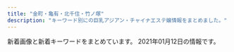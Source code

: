 ```yaml
---
title: "金町・亀有・北千住・竹ノ塚"
description: "キーワード別にの巨乳アジアン・チャイナエステ嬢情報をまとめました。"
---
```


新着画像と新着キーワードをまとめています。
2021年01月12日の情報です。

<DmmAffiliateIns />
<KeywordTable
  shops={
    [
    {
        "url": "https://heart-peace.business.site/",
        "keywords": {},
        "name": "heart Peace \uff5e\u30cf\u30fc\u30c8\u30d4\u30fc\u30b9\uff5e",
        "station": "\u7dbe\u702c\u99c5",
        "img_links": []
    },
    {
        "station": "JR\u91d1\u753a\u99c5\u5317\u53e3",
        "keywords": {
            "88": 4,
            "D": 8,
            "C": 13,
            "E": 4,
            "85": 4,
            "F": 4,
            "86": 4,
            "87": 4
        },
        "url": "http://www.yurikago-massage.work/",
        "img_links": [
            "http://www.yurikago-massage.work/img/st09.jpg",
            "http://www.yurikago-massage.work/img/sta6.jpg",
            "http://www.yurikago-massage.work/img/fla-1.jpg",
            "http://www.yurikago-massage.work/img/st9.jpg",
            "http://www.yurikago-massage.work/img/st7.jpg",
            "http://www.yurikago-massage.work/img/st11.jpg",
            "http://www.yurikago-massage.work/img/st10.jpg",
            "http://www.yurikago-massage.work/img/sta11.jpg",
            "http://www.yurikago-massage.work/img/st6.jpg",
            "http://www.yurikago-massage.work/img/botton.jpg",
            "http://www.yurikago-massage.work/img/st8.jpg",
            "http://www.yurikago-massage.work/img/sta9.jpg",
            "http://www.yurikago-massage.work/img/fla-2.jpg",
            "http://www.yurikago-massage.work/img/mo.png",
            "http://www.yurikago-massage.work/img/sta7.jpg",
            "http://www.yurikago-massage.work/img/sta10.jpg",
            "http://www.yurikago-massage.work/img/sta8.jpg"
        ],
        "name": "\u3086\u308a\u304b\u3054"
    },
    {
        "name": "\u5065\u5eb7\u30cf\u30a6\u30b9",
        "keywords": {},
        "img_links": [
            "http://www.night.ne.jp/nightnet/img/6.jpg",
            "http://www.night.ne.jp/_format/W/img/over_msg_01.jpg",
            "http://www.night.ne.jp/tokyo/house/img/view_2.jpg",
            "http://www.night.ne.jp/nightnet/img/2.jpg",
            "http://www.night.ne.jp/tokyo/house/img_staff/g_7278.jpg",
            "http://www.night.ne.jp/nightnet/img/1.jpg",
            "http://www.night.ne.jp/nightnet/img/16.jpg",
            "http://www.night.ne.jp/tokyo/house/img_staff/g_7277.jpg",
            "http://www.night.ne.jp/tokyo/house/img/qr_code.jpg",
            "http://www.night.ne.jp/nightnet/img/10.jpg",
            "http://www.night.ne.jp/nightnet/img/8.jpg",
            "http://www.night.ne.jp/nightnet/img/13.jpg",
            "http://www.night.ne.jp/tokyo/house/img/view_1.jpg",
            "http://www.night.ne.jp/tokyo/house/img/view_3.jpg",
            "http://www.night.ne.jp/_format/W/img/whats_news.jpg",
            "http://www.night.ne.jp/nightnet/img/3.jpg",
            "http://www.night.ne.jp/nightnet/img/11.jpg",
            "http://www.night.ne.jp/nightnet/img/4.jpg",
            "http://www.night.ne.jp/tokyo/house/img/index_top.jpg",
            "http://www.night.ne.jp/tokyo/house/img/index.jpg",
            "http://www.night.ne.jp/nightnet/img/12a.jpg",
            "http://www.night.ne.jp/tokyo/house/img_staff/g_7074.jpg",
            "http://www.night.ne.jp/tokyo/house/img/view_4.jpg",
            "http://www.night.ne.jp/nightnet/img/14.jpg",
            "http://www.night.ne.jp/tokyo/house/img/index_view.jpg",
            "http://www.night.ne.jp/nightnet/img/9.jpg",
            "http://www.night.ne.jp/nightnet/img/5.jpg",
            "http://www.night.ne.jp/_format/W/img/whats_view.jpg",
            "http://www.night.ne.jp/nightnet/img/17.jpg",
            "http://www.night.ne.jp/nightnet/img/15.jpg",
            "http://www.night.ne.jp/_format/W/img/index_enter_1.jpg",
            "http://www.night.ne.jp/nightnet/img/7.jpg"
        ],
        "station": "JR\u4e80\u6709\u99c5\u5317\u53e3",
        "url": "http://www.night.ne.jp/tokyo/house/"
    },
    {
        "keywords": {
            "85": 10,
            "C": 16,
            "87": 5,
            "D": 15,
            "82": 5
        },
        "url": "http://iyasinobara.oks.bz/",
        "name": "\u7652\u3057\u306e\u8594\u8587",
        "station": "JR\u91d1\u753a\u99c5\u5317\u53e3",
        "img_links": [
            "http://iyasinobara.oks.bz/photos/sites/36/2020/11/2020112101523963.jpg",
            "http://iyasinobara.oks.bz/images/s_news.jpg",
            "http://iyasinobara.oks.bz/images/room3.jpg",
            "http://iyasinobara.oks.bz/images/mobile.jpg",
            "http://iyasinobara.oks.bz/images/s_staff.jpg",
            "http://iyasinobara.oks.bz/images/room4.jpg",
            "http://iyasinobara.oks.bz/images/s_shedule.jpg",
            "http://iyasinobara.oks.bz/photos/sites/36/2020/07/2020071503512478.jpg",
            "http://iyasinobara.oks.bz/photos/sites/36/2019/12/2019121401184994.jpg",
            "http://iyasinobara.oks.bz/images/room2.jpg",
            "http://iyasinobara.oks.bz/images/top.jpg",
            "http://iyasinobara.oks.bz/images/room1.jpg",
            "http://iyasinobara.oks.bz/photos/sites/36/2020/02/2020021401252254.jpg"
        ]
    },
    {
        "station": "\u7dbe\u702c\u99c5\u6771\u53e3",
        "name": "You First*\u30e6\u30fc\u30d5\u30a1\u30fc\u30b9\u30c8",
        "img_links": [
            "http://youfirstesthe.com/upload/girl/img03/img1_0015.jpg",
            "http://youfirstesthe.com/upload/board/img_1600470945.jpg",
            "http://youfirstesthe.com/upload/board/img_1601452249.jpg",
            "http://youfirstesthe.com/upload/girl/img03/img2_0019.jpg",
            "http://youfirstesthe.com/images/top/list_btn.png",
            "http://youfirstesthe.com/upload/girl/img03/img2_0016.jpg",
            "http://youfirstesthe.com/upload/girl/img02/img1_0021.jpg",
            "http://youfirstesthe.com/upload/girl/img02/img1_0003.jpg",
            "http://youfirstesthe.com/images/top/news.png",
            "http://youfirstesthe.com/upload/girl/img03/img1_0014.jpg",
            "http://youfirstesthe.com/upload/girl/img03/img2_0014.jpg",
            "http://youfirstesthe.com/upload/girl/img03/img3_0007.jpg",
            "http://youfirstesthe.com/upload/girl/img02/img1_0024.jpg",
            "http://youfirstesthe.com/upload/girl/img03/img3_0020.jpg",
            "http://youfirstesthe.com/images/top/pickup_box.png",
            "http://youfirstesthe.com/upload/girl/img02/img1_0019.jpg",
            "http://youfirstesthe.com/upload/girl/img02/img1_0026.jpg",
            "http://youfirstesthe.com/upload/girl/img03/img1_0003.jpg",
            "http://youfirstesthe.com/upload/girl/img03/img1_0016.jpg",
            "http://youfirstesthe.com/upload/girl/img03/img1_0019.jpg",
            "http://youfirstesthe.com/upload/girl/img03/img1_0024.jpg",
            "http://youfirstesthe.com/upload/girl/img03/img1_0007.jpg",
            "http://youfirstesthe.com/upload/girl/img03/img5_0008.jpg",
            "http://youfirstesthe.com/upload/board/img_1558501433.jpg",
            "http://youfirstesthe.com/upload/girl/img02/img1_0008.jpg",
            "http://youfirstesthe.com/upload/girl/img03/img3_0003.jpg",
            "http://youfirstesthe.com/upload/girl/img03/img1_0008.jpg",
            "http://youfirstesthe.com/upload/board/img_1551939705.jpg",
            "http://youfirstesthe.com/images/top/ranking02.png",
            "http://youfirstesthe.com/upload/girl/img03/img2_0003.jpg",
            "http://youfirstesthe.com/upload/girl/img03/img1_0027.jpg",
            "http://youfirstesthe.com/upload/girl/img03/img4_0008.jpg",
            "http://youfirstesthe.com/upload/girl/img03/img3_0008.jpg",
            "http://youfirstesthe.com/upload/girl/img02/img1_0004.jpg",
            "http://youfirstesthe.com/upload/girl/img03/img1_0020.jpg",
            "http://youfirstesthe.com/upload/girl/img03/img4_0007.jpg",
            "http://youfirstesthe.com/upload/girl/img03/img2_0020.jpg",
            "http://youfirstesthe.com/upload/girl/img02/img1_0027.jpg",
            "http://youfirstesthe.com/images/top/ranking03.png",
            "http://youfirstesthe.com/upload/girl/img02/img1_0016.jpg",
            "http://youfirstesthe.com/upload/girl/img03/img1_0026.jpg",
            "http://youfirstesthe.com/upload/board/img_1547772766.jpg",
            "http://youfirstesthe.com/images/top/ranking01.png",
            "http://youfirstesthe.com/upload/girl/img02/img1_0007.jpg",
            "http://youfirstesthe.com/images/common/tel.png",
            "http://youfirstesthe.com/upload/board/img_1555924960.jpg",
            "http://youfirstesthe.com/upload/girl/img02/img1_0014.jpg",
            "http://youfirstesthe.com/upload/girl/img03/img2_0008.jpg",
            "http://youfirstesthe.com/upload/girl/img03/img1_0021.jpg",
            "http://youfirstesthe.com/upload/girl/img02/img1_0015.jpg",
            "http://youfirstesthe.com/upload/girl/img03/img2_0007.jpg",
            "http://youfirstesthe.com/upload/girl/img03/img1_0004.jpg",
            "http://youfirstesthe.com/upload/girl/img02/img1_0020.jpg"
        ],
        "url": "http://youfirstesthe.com",
        "keywords": {
            "C": 5,
            "88": 3,
            "91": 6,
            "E": 19,
            "87": 3,
            "94": 6,
            "F": 3,
            "D": 4,
            "86": 7,
            "92": 4,
            "95": 4,
            "\u30bb\u30af\u30b7\u30fc": 5,
            "G": 7,
            "90": 8,
            "93": 6,
            "89": 2
        }
    },
    {
        "station": "JR\u4e80\u6709\u99c5\u5317\u53e3",
        "name": "\u7652\u3057\u306e\u5bb6",
        "img_links": [
            "http://www.maria0228.com/img/mina.jpg",
            "http://www.maria0228.com/img/erika.jpg",
            "http://www.maria0228.com/img/danni.jpg",
            "http://www.maria0228.com/img/2.jpg",
            "http://www.maria0228.com/img/3.jpg",
            "http://www.maria0228.com/img/5.jpg",
            "http://www.maria0228.com/img/aya.jpg",
            "http://www.maria0228.com/img/nana.jpg",
            "http://www.maria0228.com/img/6.jpg",
            "http://www.maria0228.com/img/yuri.jpg",
            "http://www.maria0228.com/img/ayumi.jpg",
            "http://www.maria0228.com/img/4.jpg",
            "http://www.maria0228.com/img/7.jpg",
            "http://www.maria0228.com/img/1.jpg"
        ],
        "keywords": {},
        "url": "http://www.maria0228.com/"
    },
    {
        "url": "http://www.relax-miyabi.com/",
        "keywords": {
            "86": 3,
            "88": 3,
            "D": 6
        },
        "station": "\u4e94\u53cd\u91ce\u99c5",
        "name": "\u96c5",
        "img_links": [
            "http://www.relax-miyabi.com/img/top-course2_off.jpg",
            "http://www.relax-miyabi.com/img/top-course_off.jpg",
            "http://www.relax-miyabi.com/files/019.jpg",
            "http://www.relax-miyabi.com/files/014-03.jpg",
            "http://www.relax-miyabi.com/files/014.jpg",
            "http://www.relax-miyabi.com/img/bnr-02_off.jpg",
            "http://www.relax-miyabi.com/img/slider/3.jpg",
            "http://www.relax-miyabi.com/img/h4-top.jpg",
            "http://www.relax-miyabi.com/img/slider/2.jpg",
            "http://www.relax-miyabi.com/img/glo_04_off.jpg",
            "http://www.relax-miyabi.com/img/footer-top_off.jpg",
            "http://www.relax-miyabi.com/img/glo_05_off.jpg",
            "http://www.relax-miyabi.com/img/top-h5R2.jpg",
            "http://www.relax-miyabi.com/img/top-h5R.jpg",
            "http://www.relax-miyabi.com/img/icon_tel.png",
            "http://www.relax-miyabi.com/img/glo_03_off.jpg",
            "http://www.relax-miyabi.com/img/glo_02_off.jpg",
            "http://www.relax-miyabi.com/img/glo_06_off.jpg",
            "http://www.relax-miyabi.com/img/bnr-01_off.jpg",
            "http://www.relax-miyabi.com/img/slider/1.jpg",
            "http://www.relax-miyabi.com/files/014-02.jpg",
            "http://www.relax-miyabi.com/files/019-03.jpg",
            "http://www.relax-miyabi.com/files/019-02.jpg",
            "http://www.relax-miyabi.com/img/glo_01_off.jpg"
        ]
    },
    {
        "station": "JR\u91d1\u753a\u99c5\u5317\u53e3",
        "keywords": {
            "90": 5,
            "91": 1,
            "E": 1,
            "D": 3,
            "85": 2,
            "C": 3,
            "89": 1,
            "84": 1
        },
        "name": "Spring \uff5e\u30b9\u30d7\u30ea\u30f3\u30b0\uff5e",
        "url": "http://spring.est888.com/",
        "img_links": [
            "http://spring.est888.com/css/staff/staff012.png",
            "http://spring.est888.com/css/staff/staff004-b.png",
            "http://spring.est888.com/css/staff/staff0005.png",
            "http://spring.est888.com/css/staff/staff13-a.png",
            "http://spring.est888.com/css/staff/staff010.png",
            "http://spring.est888.com/css/staff/staff001-a.png",
            "http://spring.est888.com/css/staff/staff11-a.png",
            "http://spring.est888.com/css/staff/staff16-b.png",
            "http://spring.est888.com/css/staff/staff14.png",
            "http://spring.est888.com/css/staff/staff11-b.png",
            "http://spring.est888.com/css/staff/staff004-a.png",
            "http://spring.est888.com/css/staff/staff17.png",
            "http://spring.est888.com/css/tel.png",
            "http://spring.est888.com/css/staff/staff001-b.png",
            "http://spring.est888.com/css/staff/staff010-a.png",
            "http://spring.est888.com/css/staff/staff17-b.png",
            "http://spring.est888.com/css/nav/nav-001.png",
            "http://spring.est888.com/css/staff/staff0005-a.png",
            "http://spring.est888.com/css/nav/nav-003.png",
            "http://spring.est888.com/css/staff/staff16-a.png",
            "http://spring.est888.com/css/nav/nav-002.png",
            "http://spring.est888.com/css/staff/staff0005-b.png",
            "http://spring.est888.com/css/nav/nav-005.png",
            "http://spring.est888.com/css/staff/staff17-a.png",
            "http://spring.est888.com/css/top0000000003.jpg",
            "http://spring.est888.com/css/top001.png",
            "http://spring.est888.com/css/staff/staff11.png",
            "http://spring.est888.com/css/nav/nav-004.png",
            "http://spring.est888.com/css/staff/staff012-b.png",
            "http://spring.est888.com/css/nav/nav-006.png",
            "http://spring.est888.com/css/staff/staff012-a.png",
            "http://spring.est888.com/css/staff/staff13.png",
            "http://spring.est888.com/css/staff/staff14-a.png",
            "http://spring.est888.com/css/staff/staff0010-b.png",
            "http://spring.est888.com/css/staff/staff004.png",
            "http://spring.est888.com/css/staff/staff16.png",
            "http://spring.est888.com/css/staff/staff14-b.png",
            "http://spring.est888.com/css/staff/staff001.png"
        ]
    },
    {
        "station": "\u6885\u5cf6\u99c5",
        "name": "\u3084\u3059\u3089\u304e",
        "url": "http://relax-esthe.tokyo/",
        "img_links": [
            "http://relax-esthe.tokyo/css/m-head1.jpg",
            "http://relax-esthe.tokyo/css/m-left.jpg",
            "http://relax-esthe.tokyo/images/call.png",
            "http://relax-esthe.tokyo/css/staff/staff01.png",
            "http://relax-esthe.tokyo/css/m-top-right02.jpg",
            "http://relax-esthe.tokyo/css/m-yejiao.jpg",
            "http://relax-esthe.tokyo/css/staff/staff06.png",
            "http://relax-esthe.tokyo/css/m-top-right04.jpg",
            "http://relax-esthe.tokyo/css/m-top-right01.jpg",
            "http://relax-esthe.tokyo/css/m-top02.jpg",
            "http://relax-esthe.tokyo/css/top-left01.jpg",
            "http://relax-esthe.tokyo/css/staff/staff03.png",
            "http://relax-esthe.tokyo/css/staff/staff05.png",
            "http://relax-esthe.tokyo/css/m-top-right03.jpg",
            "http://relax-esthe.tokyo/css/staff/staff02.png",
            "http://relax-esthe.tokyo/css/staff/staff07.png",
            "http://relax-esthe.tokyo/css/m-right.jpg"
        ],
        "keywords": {}
    },
    {
        "keywords": {},
        "img_links": [
            "http://kenkounoie-umejima.este88.com/gals/rika1.jpg",
            "http://kenkounoie-umejima.este88.com/gals/akane1.jpg",
            "http://kenkounoie-umejima.este88.com/images/qr.jpg",
            "http://kenkounoie-umejima.este88.com/images/acc3.jpg",
            "http://kenkounoie-umejima.este88.com/gals/kiki1.jpg",
            "http://kenkounoie-umejima.este88.com/images/img1.jpg",
            "http://kenkounoie-umejima.este88.com/images/img3.jpg",
            "http://kenkounoie-umejima.este88.com/gals/ai1.jpg",
            "http://kenkounoie-umejima.este88.com/gals/emi1.jpg",
            "http://kenkounoie-umejima.este88.com/i/sp02.jpg",
            "http://kenkounoie-umejima.este88.com/gals/risa1.jpg",
            "http://kenkounoie-umejima.este88.com/gals/mimi1.jpg",
            "http://kenkounoie-umejima.este88.com/images/info.png",
            "http://kenkounoie-umejima.este88.com/images/acc5.jpg",
            "http://kenkounoie-umejima.este88.com/images/img4.jpg",
            "http://kenkounoie-umejima.este88.com/images/acc4.jpg",
            "http://kenkounoie-umejima.este88.com/images/acc1.jpg",
            "http://kenkounoie-umejima.este88.com/images/acc2.jpg",
            "http://kenkounoie-umejima.este88.com/images/img2.jpg"
        ],
        "station": "\u6885\u5cf6\u99c5",
        "url": "http://kenkounoie-umejima.este88.com/",
        "name": "\u5065\u5eb7\u306e\u5bb6"
    },
    {
        "url": "https://moon-love.info/",
        "name": "\u6cc9\u30fb\u3044\u305a\u307f",
        "keywords": {
            "D": 1,
            "E": 2
        },
        "station": "\u5317\u5343\u4f4f\u99c5\u6771\u53e3",
        "img_links": [
            "https://moon-love.info/js/sliderLine/slide_prev.png",
            "https://moon-love.info/images/mobile.jpg",
            "https://moon-love.info/js/sliderLine/slide_next.png",
            "https://moon-love.info/images/noImg.jpg",
            "https://moon-love.info/uploadfiles/images/campaignIyasiHealCom.jpg",
            "https://moon-love.info/staffPhoto/s20200527170611.jpg",
            "https://moon-love.info/images/returnBtn.png",
            "https://moon-love.info/staffPhoto/b20200711151214.jpg",
            "https://moon-love.info/images/slider1/02.jpg",
            "https://moon-love.info/images/slider1/03.jpg",
            "https://moon-love.info/images/gallery1.png",
            "https://moon-love.info/images/slider1/01.jpg",
            "https://moon-love.info/staffPhoto/s20200711151214.jpg",
            "https://moon-love.info/staffPhoto/b20200527170611.jpg"
        ]
    },
    {
        "img_links": [
            "http://nijikoyut.xyz/style/images/nav-sys.jpg",
            "http://nijikoyut.xyz/style/images/index-miru_03.jpg",
            "http://nijikoyut.xyz/uploads/210112/1-21011209234CV.jpg",
            "http://nijikoyut.xyz/style/images/index-miru_18.jpg",
            "http://nijikoyut.xyz/style/images/t3.png",
            "http://nijikoyut.xyz/style/images/index-miru_06.jpg",
            "http://nijikoyut.xyz/style/images/t6.jpg",
            "http://nijikoyut.xyz/uploads/210112/1-2101120919243a.jpg",
            "http://nijikoyut.xyz/style/images/t2.png",
            "http://nijikoyut.xyz/uploads/201229/1-201229151KH03.jpg",
            "http://nijikoyut.xyz/uploads/210112/1-210112092150b1.jpg",
            "http://nijikoyut.xyz/uploads/201229/1-201229151U2S6.jpg",
            "http://nijikoyut.xyz/style/images/t4.jpg",
            "http://nijikoyut.xyz/uploads/201229/1-201229151R5336.jpg",
            "http://nijikoyut.xyz/uploads/210112/1-210112092540164.jpg",
            "http://nijikoyut.xyz/uploads/201229/1-201229152000Y5.jpg",
            "http://nijikoyut.xyz/uploads/210112/1-210112091FJ02.jpg",
            "http://nijikoyut.xyz/style/images/sys.jpg",
            "http://nijikoyut.xyz/uploads/210112/1-2101120920292M.jpg",
            "http://nijikoyut.xyz/style/images/nav2-sta.png",
            "http://nijikoyut.xyz/style/images/s-bian.png"
        ],
        "name": "\u3072\u307e\u308f\u308a",
        "station": "\u7af9\u30ce\u585a\u99c5\u897f\u53e3",
        "keywords": {},
        "url": "http://nijikoyut.xyz/"
    },
    {
        "station": "JR\u4e80\u6709\u99c5\u5357\u53e3",
        "keywords": {
            "87": 2,
            "89": 1,
            "D": 3,
            "86": 2,
            "E": 2
        },
        "url": "http://koi.rankuens.com/",
        "name": "\u604b\u4eba\u697d\u5712",
        "img_links": [
            "http://koi.rankuens.com/css/top005.jpg",
            "http://koi.rankuens.com/css/staff/staff10.jpg",
            "http://koi.rankuens.com/css/top-01.jpg",
            "http://koi.rankuens.com/css/staff/staff09.jpg",
            "http://koi.rankuens.com/css/staff/staff0005.jpg",
            "http://koi.rankuens.com/css/staff/staff0006.jpg",
            "http://koi.rankuens.com/css/head03.jpg",
            "http://koi.rankuens.com/css/nav/nav01.jpg",
            "http://koi.rankuens.com/css/nav/nav05.jpg",
            "http://koi.rankuens.com/css/left.jpg",
            "http://koi.rankuens.com/css/nav/nav02.jpg",
            "http://koi.rankuens.com/css/top004.jpg",
            "http://koi.rankuens.com/css/staff/staff08.jpg",
            "http://koi.rankuens.com/css/nav/nav04.jpg",
            "http://koi.rankuens.com/css/nav/nav03.jpg",
            "http://koi.rankuens.com/css/nav/nav06.jpg",
            "http://koi.rankuens.com/css/right.jpg",
            "http://koi.rankuens.com/css/staff/staff0005-b.jpg"
        ]
    },
    {
        "name": "LUCKY",
        "station": "\u7dbe\u702c\u99c5\u6771\u53e3",
        "keywords": {
            "83": 5,
            "87": 3,
            "88": 3,
            "C": 8,
            "86": 3,
            "90": 5,
            "D": 3,
            "84": 3
        },
        "url": "http://lucky.weblog.tc/",
        "img_links": [
            "http://lucky.weblog.tc/2/uploadimg/1591886646.jpg",
            "http://lucky.weblog.tc/loader.png",
            "http://lucky.weblog.tc/2/uploadimg/1591886701.jpg",
            "http://lucky.weblog.tc/icon2.png",
            "http://lucky.weblog.tc/2/uploadimg/1597854926.jpeg",
            "http://lucky.weblog.tc/2/uploadimg/1591253020.jpg",
            "http://lucky.weblog.tc/2/uploadimg/1600148455.jpeg",
            "http://lucky.weblog.tc/2/uploadimg/1591252992.jpg",
            "http://lucky.weblog.tc/2/uploadimg/1599202558.jpeg",
            "http://lucky.weblog.tc/2/uploadimg/1591253175.jpg"
        ]
    },
    {
        "station": "\u7dbe\u702c\u99c5\u897f\u53e3",
        "img_links": [
            "http://e-luxury.work/images/sys.jpg",
            "http://e-luxury.work/images/ta.jpg",
            "http://e-luxury.work/images/7.jpg",
            "http://e-luxury.work/img/kayo1.jpg",
            "http://e-luxury.work/img/kayo2.jpg",
            "http://e-luxury.work/img/mimi1.jpg",
            "http://e-luxury.work/images/staff_t.jpg",
            "http://e-luxury.work/images/5.jpg",
            "http://e-luxury.work/images/mobile.jpg",
            "http://e-luxury.work/images/6.jpg",
            "http://e-luxury.work/img/yuki1.jpg",
            "http://e-luxury.work/images/news.jpg",
            "http://e-luxury.work/img/minami1.jpg",
            "http://e-luxury.work/images/head.jpg",
            "http://e-luxury.work/images/4.jpg",
            "http://e-luxury.work/img/eri1.jpg",
            "http://e-luxury.work/img/momoka1.jpg",
            "http://e-luxury.work/images/1.jpg",
            "http://e-luxury.work/images/interior_t.jpg",
            "http://e-luxury.work/images/2.jpg",
            "http://e-luxury.work/images/int2.jpg",
            "http://e-luxury.work/images/3.jpg",
            "http://e-luxury.work/images/tt.jpg",
            "http://e-luxury.work/img/mina1.jpg",
            "http://e-luxury.work/images/b1.jpg",
            "http://e-luxury.work/images/tel.jpg",
            "http://e-luxury.work/images/int1.jpg"
        ],
        "keywords": {},
        "name": "Angel",
        "url": "http://e-luxury.work/"
    },
    {
        "keywords": {
            "86": 2,
            "D": 14,
            "87": 10,
            "88": 1
        },
        "station": "JR\u5317\u5343\u4f4f\u99c5",
        "name": "\u770b\u8b77\u7f8e\u4eba",
        "img_links": [
            "http://www.kb.masg.info/files/013.jpg",
            "http://www.kb.masg.info/files/002.jpg",
            "http://www.kb.masg.info/files/005.jpg",
            "http://www.kb.masg.info/files/016.jpg",
            "http://www.kb.masg.info/files/006.jpg",
            "http://www.kb.masg.info/images/info1.jpg",
            "http://www.kb.masg.info/files/008.jpg",
            "http://www.kb.masg.info/images/bar-news.png",
            "http://www.kb.masg.info/files/014.jpg",
            "http://www.kb.masg.info/images/bar-girls.png",
            "http://www.kb.masg.info/files/015.jpg",
            "http://www.kb.masg.info/images/bar-inte.png",
            "http://www.kb.masg.info/images/info_text.jpg",
            "http://www.kb.masg.info/files/004.jpg",
            "http://www.kb.masg.info/images/girls-bar.png",
            "http://www.kb.masg.info/files/009.jpg",
            "http://www.kb.masg.info/files/011.jpg",
            "http://www.kb.masg.info/files/012.jpg",
            "http://www.kb.masg.info/files/017.jpg",
            "http://www.kb.masg.info/files/010.jpg",
            "http://www.kb.masg.info/images/bar-infomation.png",
            "http://www.kb.masg.info/images/info2.jpg"
        ],
        "url": "http://www.kb.masg.info/"
    },
    {
        "name": "Angela \u30a2\u30f3\u30b8\u30a7\u30e9",
        "keywords": {},
        "img_links": [
            "http://angela.esjp.xyz/girl/1.jpg",
            "http://angela.esjp.xyz/images/topbg.jpg",
            "http://angela.esjp.xyz/images/tel_footer.png",
            "http://angela.esjp.xyz/images/roomimg/photo02.jpg",
            "http://angela.esjp.xyz/images/staff_bg.png",
            "http://angela.esjp.xyz/images/pickup_line.png",
            "http://angela.esjp.xyz/images/mobile_bg.png",
            "http://angela.esjp.xyz/girl/3.jpg",
            "http://angela.esjp.xyz/girl/6.jpg",
            "http://angela.esjp.xyz/girl/4.jpg",
            "http://angela.esjp.xyz/images/newsbg.png",
            "http://angela.esjp.xyz/girl/2.jpg",
            "http://angela.esjp.xyz/images/nophotos.jpg",
            "http://angela.esjp.xyz/images/roomimg/photo01.jpg"
        ],
        "station": "\u7dbe\u702c\u99c5\u6771\u53e3",
        "url": "http://angela.esjp.xyz/"
    },
    {
        "keywords": {},
        "url": "http://h-rlx.xyz/",
        "name": "\u82b1\u5c4b",
        "img_links": [
            "http://h-rlx.xyz/images/staff_10.jpg",
            "http://h-rlx.xyz/images/02.jpg",
            "http://h-rlx.xyz/girl/07.jpg",
            "http://h-rlx.xyz/images/index_18.jpg",
            "http://h-rlx.xyz/girl/010.jpg",
            "http://h-rlx.xyz/girl/03.jpg",
            "http://h-rlx.xyz/girl/06.jpg",
            "http://h-rlx.xyz/girl/06a.jpg",
            "http://h-rlx.xyz/images/index_24.jpg",
            "http://h-rlx.xyz/images/rec_10.jpg",
            "http://h-rlx.xyz/images/index_09.jpg",
            "http://h-rlx.xyz/girl/012.jpg",
            "http://h-rlx.xyz/images/01.jpg",
            "http://h-rlx.xyz/girl/013.jpg",
            "http://h-rlx.xyz/girl/08.jpg",
            "http://h-rlx.xyz/girl/00.jpg",
            "http://h-rlx.xyz/girl/08a.jpg",
            "http://h-rlx.xyz/images/index_01.jpg",
            "http://h-rlx.xyz/girl/03a.jpg",
            "http://h-rlx.xyz/girl/04a.jpg",
            "http://h-rlx.xyz/girl/01.jpg",
            "http://h-rlx.xyz/images/index_05.jpg",
            "http://h-rlx.xyz/images/index_14.jpg",
            "http://h-rlx.xyz/images/index_04.jpg",
            "http://h-rlx.xyz/girl/011.jpg",
            "http://h-rlx.xyz/images/index_02.jpg",
            "http://h-rlx.xyz/images/index_15.jpg",
            "http://h-rlx.xyz/girl/04.jpg",
            "http://h-rlx.xyz/girl/013a.jpg",
            "http://h-rlx.xyz/images/index_11.jpg",
            "http://h-rlx.xyz/images/index_10.jpg",
            "http://h-rlx.xyz/images/index_03.jpg",
            "http://h-rlx.xyz/images/index_07.jpg",
            "http://h-rlx.xyz/images/info.jpg",
            "http://h-rlx.xyz/girl/05a.jpg",
            "http://h-rlx.xyz/images/index_26.jpg",
            "http://h-rlx.xyz/girl/09.jpg",
            "http://h-rlx.xyz/girl/012a.jpg",
            "http://h-rlx.xyz/images/index_16.jpg",
            "http://h-rlx.xyz/images/index_12.jpg",
            "http://h-rlx.xyz/girl/07a.jpg",
            "http://h-rlx.xyz/images/index_20.jpg",
            "http://h-rlx.xyz/images/index_21.jpg",
            "http://h-rlx.xyz/girl/01a.jpg",
            "http://h-rlx.xyz/girl/09a.jpg",
            "http://h-rlx.xyz/images/info_10.jpg",
            "http://h-rlx.xyz/girl/02.jpg",
            "http://h-rlx.xyz/images/index_19.jpg",
            "http://h-rlx.xyz/images/index_06.jpg",
            "http://h-rlx.xyz/images/index_23.jpg",
            "http://h-rlx.xyz/images/rec.jpg",
            "http://h-rlx.xyz/girl/05.jpg"
        ],
        "station": "JR\u4e80\u6709\u99c5\u5317\u53e3"
    },
    {
        "url": "http://lux.abnavi.info/",
        "name": "Lux\u30fb\u30e9\u30c3\u30af\u30b9",
        "img_links": [
            "http://lux.abnavi.info/images/s_link.png",
            "http://lux.abnavi.info/images/acc5.jpg",
            "http://lux.abnavi.info/photos/sites/13/2020/12/2020121219412237.jpg",
            "http://lux.abnavi.info/images/acc2.jpg",
            "http://lux.abnavi.info/photos/sites/13/2020/12/2020121219411983.jpg",
            "http://lux.abnavi.info/photos/sites/13/2020/12/2020121219411715.jpg",
            "http://lux.abnavi.info/images/room1.jpg",
            "http://lux.abnavi.info/images/s_staff.png",
            "http://lux.abnavi.info/images/acc3.jpg",
            "http://lux.abnavi.info/images/s_pick.jpg",
            "http://lux.abnavi.info/images/info.jpg",
            "http://lux.abnavi.info/images/nbj1.png",
            "http://lux.abnavi.info/images/room3.jpg",
            "http://lux.abnavi.info/images/top.png",
            "http://lux.abnavi.info/images/room4.jpg",
            "http://lux.abnavi.info/images/room2.jpg",
            "http://lux.abnavi.info/images/s_news.png",
            "http://lux.abnavi.info/images/mobile.png",
            "http://lux.abnavi.info/images/acc4.jpg",
            "http://lux.abnavi.info/photos/sites/13/2020/12/2020121219411956.jpg",
            "http://lux.abnavi.info/images/acc6.jpg",
            "http://lux.abnavi.info/images/nbj3.jpg",
            "http://lux.abnavi.info/images/acc1.jpg",
            "http://lux.abnavi.info/photos/sites/13/2020/12/2020121219412144.jpg"
        ],
        "keywords": {
            "D": 3,
            "E": 1,
            "G": 1,
            "88": 1,
            "C": 13,
            "87": 1,
            "85": 2,
            "84": 1
        },
        "station": "JR\u4e80\u6709\u99c5\u5357\u53e3"
    },
    {
        "url": "http://esthe-aroma.biz/",
        "name": "Sakura",
        "img_links": [
            "http://esthe-aroma.biz/img/m04.jpg",
            "http://esthe-aroma.biz/img/tr02.jpg",
            "http://esthe-aroma.biz/img/cg081.jpg",
            "http://esthe-aroma.biz/img/cg05.jpg",
            "http://esthe-aroma.biz/img/fla03.jpg",
            "http://esthe-aroma.biz/img/cg10.jpg",
            "http://esthe-aroma.biz/img/cg03.jpg",
            "http://esthe-aroma.biz/img/fla02.jpg",
            "http://esthe-aroma.biz/img/cg101.jpg",
            "http://esthe-aroma.biz/img/syst.jpg",
            "http://esthe-aroma.biz/img/acct.jpg",
            "http://esthe-aroma.biz/img/m02.jpg",
            "http://esthe-aroma.biz/img/cg07.jpg",
            "http://esthe-aroma.biz/img/m03a.jpg",
            "http://esthe-aroma.biz/img/m05.jpg",
            "http://esthe-aroma.biz/img/m05a.jpg",
            "http://esthe-aroma.biz/img/cg011.jpg",
            "http://esthe-aroma.biz/img/no.png",
            "http://esthe-aroma.biz/img/cg02.jpg",
            "http://esthe-aroma.biz/img/cg09.jpg",
            "http://esthe-aroma.biz/img/m01.jpg",
            "http://esthe-aroma.biz/img/tr01.jpg",
            "http://esthe-aroma.biz/img/cg06.jpg",
            "http://esthe-aroma.biz/img/m01a.jpg",
            "http://esthe-aroma.biz/img/ff.jpg",
            "http://esthe-aroma.biz/img/fla01.jpg",
            "http://esthe-aroma.biz/img/m03.jpg",
            "http://esthe-aroma.biz/img/m06.jpg",
            "http://esthe-aroma.biz/img/cg01.jpg",
            "http://esthe-aroma.biz/img/cg021.jpg",
            "http://esthe-aroma.biz/img/m02a.jpg",
            "http://esthe-aroma.biz/img/top.jpg",
            "http://esthe-aroma.biz/img/cg08.jpg",
            "http://esthe-aroma.biz/img/stal.jpg"
        ],
        "station": "JR\u91d1\u753a\u99c5\u5317\u53e3",
        "keywords": {
            "D": 18,
            "88": 4,
            "86": 14
        }
    },
    {
        "img_links": [
            "http://kokoroan.jps.cm/images/girl-z1.jpg",
            "http://kokoroan.jps.cm/images/ser5.jpg",
            "http://kokoroan.jps.cm/images/room4.jpg",
            "http://kokoroan.jps.cm/images/bj3.jpg",
            "http://kokoroan.jps.cm/images/ser2.jpg",
            "http://kokoroan.jps.cm/photos/sites/31/2020/10/2020100113045422.jpg",
            "http://kokoroan.jps.cm/images/ser1.jpg",
            "http://kokoroan.jps.cm/images/room1.jpg",
            "http://kokoroan.jps.cm/images/girl-z2.jpg",
            "http://kokoroan.jps.cm/photos/sites/31/2019/02/2019021213081728.jpg",
            "http://kokoroan.jps.cm/images/room3.jpg",
            "http://kokoroan.jps.cm/images/ser4.jpg",
            "http://kokoroan.jps.cm/images/top.jpg",
            "http://kokoroan.jps.cm/images/mobile.jpg",
            "http://kokoroan.jps.cm/images/room2.jpg",
            "http://kokoroan.jps.cm/photos/sites/31/2019/06/2019060614301966.jpg",
            "http://kokoroan.jps.cm/images/ser3.jpg",
            "http://kokoroan.jps.cm/images/end.jpg",
            "http://kokoroan.jps.cm/images/staff_line.jpg",
            "http://kokoroan.jps.cm/images/service_line.jpg",
            "http://kokoroan.jps.cm/images/mobile2.jpg",
            "http://kokoroan.jps.cm/photos/sites/31/2020/08/2020082513400117.jpg"
        ],
        "url": "http://kokoroan.jps.cm/",
        "keywords": {
            "86": 2,
            "83": 1,
            "84": 1,
            "D": 2,
            "C": 13
        },
        "station": "\u7af9\u30ce\u585a\u99c5\u6771\u53e3",
        "name": "\u5922\u306e\u5bb6"
    },
    {
        "name": "\u4eba\u9b5a\u59eb",
        "img_links": [
            "http://ningyo-hime.com/images/mobile.jpg",
            "http://ningyo-hime.com/staffPhoto/s20200707192550.jpg",
            "http://ningyo-hime.com/staffPhoto/s20201212104914.jpg",
            "http://ningyo-hime.com/staffPhoto/b20200626161755.jpg",
            "http://ningyo-hime.com/js/sliderLine/slide_next.png",
            "http://ningyo-hime.com/staffPhoto/b20200630134438.jpg",
            "http://ningyo-hime.com/images/returnBtn.png",
            "http://ningyo-hime.com/staffPhoto/b20201212104914.jpg",
            "http://ningyo-hime.com/staffPhoto/s20201230174356.jpg",
            "http://ningyo-hime.com/js/sliderLine/slide_prev.png",
            "http://ningyo-hime.com/staffPhoto/s20200630134438.jpg",
            "http://ningyo-hime.com/staffPhoto/b20201212112712.jpg",
            "http://ningyo-hime.com/staffPhoto/b20201230174356.jpg",
            "http://ningyo-hime.com/staffPhoto/b20201101082513.jpg",
            "http://ningyo-hime.com/staffPhoto/b20200707192550.jpg",
            "http://ningyo-hime.com/staffPhoto/s20201101082513.jpg",
            "http://ningyo-hime.com/images/gallery1.png",
            "http://ningyo-hime.com/images/slider1/01.jpg",
            "http://ningyo-hime.com/staffPhoto/s20200905132814.jpg",
            "http://ningyo-hime.com/staffPhoto/s20200626161755.jpg",
            "http://ningyo-hime.com/staffPhoto/b20200905132814.jpg",
            "http://ningyo-hime.com/images/slider1/03.jpg",
            "http://ningyo-hime.com/uploadfiles/Image/campaignNingyoHimeCom.jpg",
            "http://ningyo-hime.com/staffPhoto/b20191003141511.jpg",
            "http://ningyo-hime.com/staffPhoto/s20201212112712.jpg",
            "http://ningyo-hime.com/staffPhoto/s20191003141511.jpg"
        ],
        "station": "\u7dbe\u702c\u99c5\u6771\u53e3",
        "url": "http://ningyo-hime.com/",
        "keywords": {
            "C": 2,
            "D": 5,
            "84": 1
        }
    },
    {
        "keywords": {
            "88": 68,
            "85": 272,
            "E": 204,
            "82": 102,
            "86": 408,
            "87": 238,
            "83": 238,
            "D": 612,
            "C": 551
        },
        "url": "http://bananokoi.ies.bz/",
        "station": "\u7dbe\u702c\u99c5\u6771\u53e3",
        "name": "\u82b1\u306e\u604b",
        "img_links": [
            "http://bananokoi.ies.bz/images/s_news.png",
            "http://bananokoi.ies.bz/photos/sites/53/2020/02/2020021601411832.jpg",
            "http://bananokoi.ies.bz/photos/sites/53/2019/10/2019101907391084.jpg",
            "http://bananokoi.ies.bz/photos/sites/53/2019/10/2019100807095937.jpg",
            "http://bananokoi.ies.bz/photos/sites/53/2020/12/2020121503311780.jpg",
            "http://bananokoi.ies.bz/photos/sites/53/2020/11/202011280901218.jpg",
            "http://bananokoi.ies.bz/photos/sites/53/2020/02/2020020108400986.jpg",
            "http://bananokoi.ies.bz/photos/sites/53/2019/12/2019120604140617.jpg",
            "http://bananokoi.ies.bz/photos/sites/53/2019/12/2019120604135958.jpg",
            "http://bananokoi.ies.bz/photos/sites/53/2019/08/2019082205504462.jpg",
            "http://bananokoi.ies.bz/photos/sites/53/2020/12/2020121106361635.jpg",
            "http://bananokoi.ies.bz/photos/sites/53/2019/10/201910100356119.jpg",
            "http://bananokoi.ies.bz/photos/sites/53/2020/01/2020010303302126.jpg",
            "http://bananokoi.ies.bz/photos/sites/53/2021/01/2021010706341642.jpg",
            "http://bananokoi.ies.bz/photos/sites/53/2020/01/2020012905575764.jpg",
            "http://bananokoi.ies.bz/images/end.jpg",
            "http://bananokoi.ies.bz/photos/sites/53/2020/01/2020010804074123.jpg",
            "http://bananokoi.a6.reraku.work/upload/sites/53/2021/01/2021010905422788.jpg",
            "http://bananokoi.ies.bz/photos/sites/53/2020/02/2020022204462823.jpg",
            "http://bananokoi.ies.bz/photos/sites/53/2020/12/2020122306264975.jpg",
            "http://bananokoi.ies.bz/photos/sites/53/2019/09/2019093008164995.jpg",
            "http://bananokoi.ies.bz/photos/sites/53/2019/10/2019100807095912.jpg",
            "http://bananokoi.ies.bz/images/s3.jpg",
            "http://bananokoi.ies.bz/photos/sites/53/2020/10/2020101705493891.jpg",
            "http://bananokoi.ies.bz/photos/sites/53/2019/11/2019112509562424.jpg",
            "http://bananokoi.ies.bz/photos/sites/53/2020/12/2020120601271370.jpg",
            "http://bananokoi.ies.bz/images/mobile.jpg",
            "http://bananokoi.ies.bz/images/top.jpg",
            "http://bananokoi.ies.bz/photos/sites/53/2020/11/2020110503264562.jpg",
            "http://bananokoi.ies.bz/photos/sites/53/2019/08/2019082408250582.jpg",
            "http://bananokoi.ies.bz/photos/sites/53/2019/09/2019091001154919.jpg",
            "http://bananokoi.ies.bz/images/s_staff.png",
            "http://bananokoi.ies.bz/photos/sites/53/2020/01/2020012905580453.jpg",
            "http://bananokoi.ies.bz/photos/sites/53/2020/03/2020031706295336.jpg",
            "http://bananokoi.ies.bz/photos/sites/53/2019/11/2019112509563092.jpg",
            "http://bananokoi.ies.bz/photos/sites/53/2020/06/2020063005375274.jpg",
            "http://bananokoi.ies.bz/images/news_bj1.png",
            "http://bananokoi.ies.bz/photos/sites/53/2020/01/2020011802175754.jpg",
            "http://bananokoi.ies.bz/photos/sites/53/2020/10/2020101906190427.jpg",
            "http://bananokoi.ies.bz/photos/sites/53/2020/01/2020010804073793.jpg",
            "http://bananokoi.ies.bz/photos/sites/53/2020/08/2020081801004276.jpg",
            "http://bananokoi.ies.bz/photos/sites/53/2020/02/2020020204205679.jpg",
            "http://bananokoi.ies.bz/photos/sites/53/2020/06/2020061703534053.jpg",
            "http://bananokoi.ies.bz/photos/sites/53/2019/11/2019111506470991.jpg",
            "http://bananokoi.ies.bz/photos/sites/53/2020/01/2020011802175533.jpg",
            "http://bananokoi.ies.bz/photos/sites/53/2019/11/201911280504516.jpg",
            "http://bananokoi.ies.bz/photos/sites/53/2020/02/202002210532112.jpg",
            "http://bananokoi.ies.bz/photos/sites/53/2020/03/2020031706294445.jpg",
            "http://bananokoi.a6.reraku.work/upload/sites/53/2021/01/2021010706341642.jpg",
            "http://bananokoi.ies.bz/photos/sites/53/2019/08/2019082409223122.jpg",
            "http://bananokoi.ies.bz/photos/sites/53/2020/02/2020020108400481.jpg",
            "http://bananokoi.ies.bz/photos/sites/53/2020/01/2020010303301377.jpg",
            "http://bananokoi.ies.bz/photos/sites/53/2021/01/2021010905422788.jpg",
            "http://bananokoi.ies.bz/photos/sites/53/2020/02/2020021601411955.jpg",
            "http://bananokoi.ies.bz/photos/sites/53/2020/11/2020111505532746.jpg",
            "http://bananokoi.ies.bz/photos/sites/53/2020/07/2020072004552537.jpg",
            "http://bananokoi.ies.bz/photos/sites/53/2019/12/2019120604141324.jpg",
            "http://bananokoi.ies.bz/images/news_bj3.png",
            "http://bananokoi.ies.bz/photos/sites/53/2020/09/2020091405284352.jpg",
            "http://bananokoi.ies.bz/photos/sites/53/2020/03/2020032705040960.jpg",
            "http://bananokoi.ies.bz/photos/sites/53/2019/11/2019112805045756.jpg",
            "http://bananokoi.ies.bz/images/s_link.png",
            "http://bananokoi.ies.bz/photos/sites/53/2019/09/2019093008164370.jpg",
            "http://bananokoi.ies.bz/photos/sites/53/2020/11/2020110807293666.jpg",
            "http://bananokoi.ies.bz/photos/sites/53/2019/11/2019112805050353.jpg",
            "http://bananokoi.ies.bz/photos/sites/53/2020/08/202008300527126.jpg"
        ]
    },
    {
        "img_links": [
            "https://anna.iest.info/photos/sites/32/2020/09/2020092310180247.jpg",
            "https://anna.iest.info/photos/sites/32/2020/10/2020102309073277.jpg",
            "https://anna.iest.info/images/05.jpg",
            "https://anna.iest.info/images/room2.jpg",
            "https://anna.iest.info/photos/sites/32/2020/09/2020092310084345.jpg",
            "https://anna.iest.info/photos/sites/32/2020/09/2020092310095442.jpg",
            "https://anna.iest.info/photos/sites/32/2020/12/2020122407252653.jpg",
            "https://anna.iest.info/photos/sites/32/2020/09/2020092404431618.jpg",
            "https://anna.iest.info/images/side_link03.png",
            "https://anna.iest.info/photos/sites/32/2020/11/2020110204554291.jpg",
            "https://anna.iest.info/photos/sites/32/2020/09/2020092310053060.jpg",
            "https://anna.iest.info/photos/sites/32/2020/09/2020092310053021.jpg",
            "https://anna.iest.info/images/room4.jpg",
            "https://anna.iest.info/images/room3.jpg",
            "https://anna.iest.info/images/room1.jpg",
            "https://anna.iest.info/photos/sites/32/2020/09/2020092310230663.jpg",
            "https://anna.iest.info/images/09.jpg",
            "https://anna.iest.info/images/side_link02.png",
            "https://anna.iest.info/photos/sites/32/2020/09/2020092310104790.jpg",
            "https://anna.iest.info/images/top.png",
            "https://anna.iest.info/images/sp_top.jpg"
        ],
        "station": "\u7af9\u30ce\u585a\u99c5\u6771\u53e3",
        "name": "\u5b89\u5a1c\u30fb\u30a2\u30f3\u30ca",
        "url": "https://anna.iest.info/",
        "keywords": {
            "85": 23,
            "87": 46,
            "80": 23,
            "88": 23,
            "86": 25,
            "83": 23,
            "D": 94,
            "C": 46,
            "E": 23
        }
    },
    {
        "name": "\u9e97",
        "url": "http://urara.tyo.cm/",
        "station": "JR\u91d1\u753a\u99c5\u5317\u53e3",
        "img_links": [
            "http://urara.tyo.cm/images/link_nav01.png",
            "http://urara.tyo.cm/photos/sites/5/2020/07/2020072904152438.jpg",
            "http://urara.tyo.cm/images/link_nav06.png",
            "http://urara.tyo.cm/images/bg_infotit.png",
            "http://urara.tyo.cm/images/tit_info02.png",
            "http://urara.tyo.cm/images/slider01.png",
            "http://urara.tyo.cm/photos/sites/5/2020/07/2020072904152344.jpg",
            "http://urara.tyo.cm/photos/sites/5/2020/08/2020082101302071.jpg",
            "http://urara.tyo.cm/images/link_nav05.png",
            "http://urara.tyo.cm/images/pagetop.png",
            "http://urara.tyo.cm/photos/sites/5/2020/07/2020072904152581.jpg",
            "http://urara.tyo.cm/images/tit_staff01.png",
            "http://urara.tyo.cm/images/slider03.png",
            "http://urara.tyo.cm/images/ico02.png",
            "http://urara.tyo.cm/photos/sites/5/2020/07/2020072904152474.jpg",
            "http://urara.tyo.cm/images/tit_staff02.png",
            "http://urara.tyo.cm/images/slider02.png",
            "http://urara.tyo.cm/images/link_nav04.png",
            "http://urara.tyo.cm/images/tit_info01.png",
            "http://urara.tyo.cm/images/link_nav03.png",
            "http://urara.tyo.cm/images/link_nav02.png",
            "http://urara.tyo.cm/photos/sites/5/2020/10/2020101305325670.jpg",
            "http://urara.tyo.cm/images/top.png",
            "http://urara.tyo.cm/photos/sites/5/2020/11/2020112706272440.jpg",
            "http://urara.tyo.cm/photos/sites/5/2020/09/2020091508111353.jpg"
        ],
        "keywords": {
            "D": 80,
            "85": 30,
            "84": 10,
            "86": 40
        }
    },
    {
        "station": "JR\u4e80\u6709\u99c5\u5317\u53e3",
        "url": "https://besteste.com/",
        "keywords": {
            "C": 1,
            "85": 2,
            "E": 2,
            "D": 2,
            "86": 1
        },
        "name": "\u685c",
        "img_links": [
            "https://besteste.com/staffPhoto/b20201223163417.jpg",
            "https://besteste.com/staffPhoto/b20201223163111.jpg",
            "https://besteste.com/staffPhoto/b20201104202356.jpg",
            "https://besteste.com/images/slider1/03.jpg",
            "https://besteste.com/images/mobile.jpg",
            "https://besteste.com/staffPhoto/s20201104201732.jpg",
            "https://besteste.com/staffPhoto/s20201223163235.jpg",
            "https://besteste.com/staffPhoto/b20201104201913.jpg",
            "https://besteste.com/staffPhoto/b20201104202024.jpg",
            "https://besteste.com/staffPhoto/s20201104202740.jpg",
            "https://besteste.com/staffPhoto/s20201223163529.jpg",
            "https://besteste.com/staffPhoto/s20201104202235.jpg",
            "https://besteste.com/js/sliderLine/slide_next.png",
            "https://besteste.com/staffPhoto/s20201104202559.jpg",
            "https://besteste.com/staffPhoto/s20201223163417.jpg",
            "https://besteste.com/images/slider1/01.jpg",
            "https://besteste.com/staffPhoto/s20201104202509.jpg",
            "https://besteste.com/staffPhoto/b20201104202509.jpg",
            "https://besteste.com/staffPhoto/b20201104202235.jpg",
            "https://besteste.com/staffPhoto/b20201104202637.jpg",
            "https://besteste.com/js/sliderLine/slide_prev.png",
            "https://besteste.com/staffPhoto/b20201104202122.jpg",
            "https://besteste.com/staffPhoto/b20201223163320.jpg",
            "https://besteste.com/staffPhoto/s20201223163320.jpg",
            "https://besteste.com/staffPhoto/s20201104201913.jpg",
            "https://besteste.com/staffPhoto/b20201223163235.jpg",
            "https://besteste.com/staffPhoto/s20201104202024.jpg",
            "https://besteste.com/staffPhoto/b20201223163529.jpg",
            "https://besteste.com/staffPhoto/s20201104202356.jpg",
            "https://besteste.com/staffPhoto/s20201104202637.jpg",
            "https://besteste.com/staffPhoto/b20201104202559.jpg",
            "https://besteste.com/images/returnBtn.png",
            "https://besteste.com/staffPhoto/b20201104201732.jpg",
            "https://besteste.com/staffPhoto/s20201104202122.jpg",
            "https://besteste.com/staffPhoto/s20201223163111.jpg",
            "https://besteste.com/staffPhoto/b20201104202740.jpg"
        ]
    },
    {
        "keywords": {
            "C": 4,
            "E": 2,
            "89": 1,
            "85": 3,
            "91": 1,
            "90": 3,
            "84": 1,
            "G": 1
        },
        "url": "http://spring02.est888.com/",
        "station": "\u7dbe\u702c\u99c5\u897f\u53e3",
        "name": "Spring-\u30b9\u30d7\u30ea\u30f3\u30b0-",
        "img_links": [
            "http://spring02.est888.com/css/staff/staff03.png",
            "http://spring02.est888.com/css/staff/staff0008.png",
            "http://spring02.est888.com/css/staff/staff04-a.png",
            "http://spring02.est888.com/css/osusume01.png",
            "http://spring02.est888.com/css/staff/staff09-b.png",
            "http://spring02.est888.com/css/staff/staff12.png",
            "http://spring02.est888.com/css/staff/staff005.png",
            "http://spring02.est888.com/css/staff/staff010.png",
            "http://spring02.est888.com/css/staff/staff003-b.png",
            "http://spring02.est888.com/css/staff/staff04.png",
            "http://spring02.est888.com/css/staff/staff010-b.png",
            "http://spring02.est888.com/css/staff/staff01-b.png",
            "http://spring02.est888.com/css/nav/nav-004.png",
            "http://spring02.est888.com/css/nav/nav-001.png",
            "http://spring02.est888.com/css/nav/nav-005.png",
            "http://spring02.est888.com/css/nav/nav-003.png",
            "http://spring02.est888.com/css/top003.png",
            "http://spring02.est888.com/css/tel.png",
            "http://spring02.est888.com/css/staff/staff11-b.png",
            "http://spring02.est888.com/css/top02-left.png",
            "http://spring02.est888.com/css/staff/staff12-b.png",
            "http://spring02.est888.com/css/top01.png",
            "http://spring02.est888.com/css/staff/staff005-a.png",
            "http://spring02.est888.com/css/staff/staff09.png",
            "http://spring02.est888.com/css/nav/nav-002.png",
            "http://spring02.est888.com/css/staff/staff008-b.png",
            "http://spring02.est888.com/css/staff/staff11.png",
            "http://spring02.est888.com/css/staff/staff01-a.png",
            "http://spring02.est888.com/css/staff/staff010-a.png",
            "http://spring02.est888.com/css/staff/staff005-b.png",
            "http://spring02.est888.com/css/staff/staff04-b.png",
            "http://spring02.est888.com/css/nav/nav-006.png",
            "http://spring02.est888.com/css/staff/staff12-a.png",
            "http://spring02.est888.com/css/staff/staff01.png",
            "http://spring02.est888.com/css/top04.png",
            "http://spring02.est888.com/css/staff/staff09-a.png",
            "http://spring02.est888.com/css/staff/staff11-a.png",
            "http://spring02.est888.com/css/staff/staff03-a.png"
        ]
    },
    {
        "station": "JR\u91d1\u753a\u99c5\u5317\u53e3",
        "name": "\u96c5",
        "url": "http://esthe-massage.pink/",
        "keywords": {
            "D": 9
        },
        "img_links": [
            "http://esthe-massage.pink/sp/images/cg1.jpg",
            "http://esthe-massage.pink/images/aboutus.jpg",
            "http://esthe-massage.pink/sp/images/cg5.jpg",
            "http://esthe-massage.pink/sp/images/cg3.jpg",
            "http://esthe-massage.pink/images/cg6.jpg",
            "http://esthe-massage.pink/images/bb.png",
            "http://esthe-massage.pink/sp/images/telb.png",
            "http://esthe-massage.pink/images/staff_s.jpg",
            "http://esthe-massage.pink/sp/images/cg2.jpg",
            "http://esthe-massage.pink/images/end3.png",
            "http://esthe-massage.pink/images/tb1.png",
            "http://esthe-massage.pink/images/top.png",
            "http://esthe-massage.pink/sp/images/cg9.jpg",
            "http://esthe-massage.pink/images/cg3.jpg",
            "http://esthe-massage.pink/images/cg7.jpg",
            "http://esthe-massage.pink/images/line2.jpg",
            "http://esthe-massage.pink/images/tb.png",
            "http://esthe-massage.pink/images/newface.jpg",
            "http://esthe-massage.pink/images/cg5.jpg",
            "http://esthe-massage.pink/images/compaign.jpg",
            "http://esthe-massage.pink/images/mobile.jpg",
            "http://esthe-massage.pink/images/cg2.jpg",
            "http://esthe-massage.pink/sp/images/tel.png",
            "http://esthe-massage.pink/images/line.jpg",
            "http://esthe-massage.pink/sp/images/top-img01.png",
            "http://esthe-massage.pink/sp/images/teline.png",
            "http://esthe-massage.pink/sp/images/cg10.jpg",
            "http://esthe-massage.pink/sp/images/cg8.jpg",
            "http://esthe-massage.pink/images/mobile1.jpg",
            "http://esthe-massage.pink/images/pick.jpg",
            "http://esthe-massage.pink/sp/images/cg4.jpg",
            "http://esthe-massage.pink/images/staff_tit.jpg",
            "http://esthe-massage.pink/images/news.jpg",
            "http://esthe-massage.pink/images/cg4.jpg",
            "http://esthe-massage.pink/images/cg10.jpg",
            "http://esthe-massage.pink/images/cg8.jpg",
            "http://esthe-massage.pink/images/cg1.jpg",
            "http://esthe-massage.pink/images/cg9.jpg"
        ]
    },
    {
        "name": "Plaisir\u30fb\u30d7\u30ec\u30b8\u30fc\u30eb",
        "keywords": {
            "85": 20,
            "E": 84,
            "H": 22,
            "92": 20,
            "D": 62,
            "G": 20,
            "86": 40,
            "F": 22,
            "89": 40,
            "88": 40,
            "87": 40
        },
        "img_links": [
            "http://bright.xyz.mn/images/staff_bj3.jpg",
            "http://bright.xyz.mn/images/1.jpg",
            "http://bright.xyz.mn/photos/sites/10/2020/08/2020081003373252.jpg",
            "http://bright.xyz.mn/images/mobile.jpg",
            "http://bright.xyz.mn/images/s_face.jpg",
            "http://bright.xyz.mn/photos/sites/10/2020/11/2020111606393626.jpg",
            "http://bright.xyz.mn/photos/sites/10/2020/11/2020110507362248.jpg",
            "http://bright.xyz.mn/photos/sites/10/2020/02/2020022201512635.jpg",
            "http://bright.xyz.mn/photos/sites/10/2020/11/2020112603202174-308x411.jpg",
            "http://bright.xyz.mn/images/end.png",
            "http://bright.xyz.mn/images/new.jpg",
            "http://bright.xyz.mn/photos/sites/10/2020/02/2020022201512493.jpg",
            "http://bright.xyz.mn/photos/sites/10/2020/02/2020022201512671-308x411.jpg",
            "http://bright.xyz.mn/images/s_therapist.jpg",
            "http://bright.xyz.mn/photos/sites/10/2020/11/2020112603202074-308x411.jpg",
            "http://bright.xyz.mn/images/top.png",
            "http://bright.xyz.mn/photos/sites/10/2020/11/2020112603202174.jpg",
            "http://bright.xyz.mn/photos/sites/10/2020/08/2020081003373131.jpg",
            "http://bright.xyz.mn/photos/sites/10/2020/07/2020072612030016.jpg",
            "http://bright.xyz.mn/images/2.jpg",
            "http://bright.xyz.mn/images/line.png",
            "http://bright.xyz.mn/photos/sites/10/2020/07/2020072611535558.jpg",
            "http://bright.xyz.mn/photos/sites/10/2020/02/2020022201512671.jpg",
            "http://bright.xyz.mn/photos/sites/10/2020/10/2020100804253425.jpg",
            "http://bright.xyz.mn/images/news_bj3.jpg",
            "http://bright.xyz.mn/images/s_link.jpg",
            "http://bright.xyz.mn/images/s_pick.png",
            "http://bright.xyz.mn/images/s_news.jpg",
            "http://bright.xyz.mn/photos/sites/10/2020/07/202007261153576.jpg",
            "http://bright.xyz.mn/photos/sites/10/2020/07/2020072612030016-308x411.jpg",
            "http://bright.xyz.mn/photos/sites/10/2020/11/2020112603202074.jpg",
            "http://bright.xyz.mn/photos/sites/10/2020/08/2020081003373131-308x411.jpg"
        ],
        "url": "http://bright.xyz.mn/",
        "station": "JR\u4e80\u6709\u99c5\u5357\u53e3"
    },
    {
        "station": "JR\u91d1\u753a\u99c5\u5317\u53e3",
        "name": "\u5065\u6b32",
        "keywords": {},
        "img_links": [
            "http://www.kenyoku.work/images/3.jpg",
            "http://www.kenyoku.work/img/hana1.jpg",
            "http://www.kenyoku.work/images/b2.jpg",
            "http://www.kenyoku.work/img/risa1.jpg",
            "http://www.kenyoku.work/images/interior_t.jpg",
            "http://www.kenyoku.work/images/info.png",
            "http://www.kenyoku.work/images/int1.png",
            "http://www.kenyoku.work/images/mobile.jpg",
            "http://www.kenyoku.work/images/sys.jpg",
            "http://www.kenyoku.work/images/4.jpg",
            "http://www.kenyoku.work/images/head.jpg",
            "http://www.kenyoku.work/images/1.jpg",
            "http://www.kenyoku.work/img/ami1.jpg",
            "http://www.kenyoku.work/images/2.jpg",
            "http://www.kenyoku.work/img/miki1.jpg",
            "http://www.kenyoku.work/images/news.jpg",
            "http://www.kenyoku.work/images/int2.png",
            "http://www.kenyoku.work/images/staff_t.jpg",
            "http://www.kenyoku.work/images/s1.png",
            "http://www.kenyoku.work/images/b1.jpg"
        ],
        "url": "http://www.kenyoku.work/"
    },
    {
        "url": "http://ayase-ai.jpest.net/",
        "img_links": [
            "http://ayase-ai.jpest.net/uploads//sites/33/2020/12/r1.png",
            "http://ayase-ai.jpest.net/uploads//sites/33/2020/12/r4-1.png",
            "http://ayase-ai.jpest.net/uploads//sites/33/2020/11/m-top02-1.jpg",
            "http://ayase-ai.jpest.net/uploads//sites/33/2020/12/main_top.png",
            "http://ayase-ai.jpest.net/uploads//sites/33/2021/01/g1.jpg",
            "http://ayase-ai.jpest.net/uploads//sites/33/2020/11/g6-225x300.jpg",
            "http://ayase-ai.jpest.net/uploads//sites/33/2020/12/main_bottom-1.png",
            "http://ayase-ai.jpest.net/uploads//sites/33/2020/11/g1-225x300.jpg",
            "http://ayase-ai.jpest.net/uploads//sites/33/2020/12/ma01-1.jpg",
            "http://ayase-ai.jpest.net/uploads//sites/33/2020/11/g5.jpg",
            "http://ayase-ai.jpest.net/uploads//sites/33/2020/11/g4-225x300.jpg",
            "http://ayase-ai.jpest.net/uploads//sites/33/2020/11/g6.jpg",
            "http://ayase-ai.jpest.net/uploads//sites/33/2020/11/g5-225x300.jpg",
            "http://ayase-ai.jpest.net/uploads//sites/33/2020/11/g4.jpg",
            "http://ayase-ai.jpest.net/uploads//sites/33/2020/12/re.jpg",
            "http://ayase-ai.jpest.net/uploads//sites/33/2020/11/g3.jpg",
            "http://ayase-ai.jpest.net/uploads//sites/33/2020/12/r2-1.png",
            "http://ayase-ai.jpest.net/uploads//sites/33/2020/12/main_bottom.png",
            "http://ayase-ai.jpest.net/uploads//sites/33/2020/11/g1.jpg",
            "http://ayase-ai.jpest.net/uploads//sites/33/2020/11/g3-225x300.jpg",
            "http://ayase-ai.jpest.net/uploads//sites/33/2020/12/ss.png",
            "http://ayase-ai.jpest.net/uploads//sites/33/2020/11/g2-225x300.jpg",
            "http://ayase-ai.jpest.net/uploads//sites/33/2020/12/main_top-1.png",
            "http://ayase-ai.jpest.net/uploads//sites/33/2020/11/g2.jpg",
            "http://ayase-ai.jpest.net/uploads//sites/33/2020/12/shishu-2.png",
            "http://ayase-ai.jpest.net/uploads//sites/33/2021/01/g1-225x300.jpg",
            "http://ayase-ai.jpest.net/uploads//sites/33/2020/12/mobile-1.jpg",
            "http://ayase-ai.jpest.net/uploads//sites/33/2020/12/r3-1.png"
        ],
        "keywords": {},
        "name": "\u611b",
        "station": "\u7dbe\u702c\u99c5\u6771\u53e3"
    },
    {
        "keywords": {},
        "station": "JR\u4e80\u6709\u99c5\u5317\u53e3",
        "name": "2020",
        "img_links": [
            "http://www.night.ne.jp/nightnet/img/6.jpg",
            "http://www.night.ne.jp/nightnet/img/2.jpg",
            "http://www.night.ne.jp/nightnet/img/1.jpg",
            "http://www.night.ne.jp/tokyo/2020/img/skill_2.jpg",
            "http://www.night.ne.jp/nightnet/img/16.jpg",
            "http://www.night.ne.jp/nightnet/img/10.jpg",
            "http://www.night.ne.jp/tokyo/2020/img/view_1.jpg",
            "http://www.night.ne.jp/tokyo/2020/img/index_view.jpg",
            "http://www.night.ne.jp/_format/W/img/whats_skill.jpg",
            "http://www.night.ne.jp/nightnet/img/8.jpg",
            "http://www.night.ne.jp/nightnet/img/13.jpg",
            "http://www.night.ne.jp/tokyo/2020/img/index_top.jpg",
            "http://www.night.ne.jp/tokyo/2020/img/skill_3.jpg",
            "http://www.night.ne.jp/tokyo/2020/img_staff/g_7149.jpg",
            "http://www.night.ne.jp/_format/W/img/whats_news.jpg",
            "http://www.night.ne.jp/tokyo/2020/img/index.jpg",
            "http://www.night.ne.jp/nightnet/img/3.jpg",
            "http://www.night.ne.jp/tokyo/2020/img/view_2.jpg",
            "http://www.night.ne.jp/nightnet/img/11.jpg",
            "http://www.night.ne.jp/nightnet/img/4.jpg",
            "http://www.night.ne.jp/nightnet/img/12a.jpg",
            "http://www.night.ne.jp/tokyo/2020/img/qr_code.jpg",
            "http://www.night.ne.jp/tokyo/2020/img/view_3.jpg",
            "http://www.night.ne.jp/nightnet/img/14.jpg",
            "http://www.night.ne.jp/nightnet/img/9.jpg",
            "http://www.night.ne.jp/nightnet/img/5.jpg",
            "http://www.night.ne.jp/_format/W/img/whats_view.jpg",
            "http://www.night.ne.jp/tokyo/2020/img_staff/g_7147.jpg",
            "http://www.night.ne.jp/nightnet/img/17.jpg",
            "http://www.night.ne.jp/tokyo/2020/img/index_skill.jpg",
            "http://www.night.ne.jp/tokyo/2020/img/skill_1.jpg",
            "http://www.night.ne.jp/nightnet/img/15.jpg",
            "http://www.night.ne.jp/_format/W/img/index_enter_1.jpg",
            "http://www.night.ne.jp/nightnet/img/7.jpg"
        ],
        "url": "http://www.night.ne.jp/tokyo/2020/"
    },
    {
        "name": "\u697d",
        "img_links": [
            "http://raku.est888.com/css/nav/nav-005.jpg",
            "http://raku.est888.com/css/tel.png",
            "http://raku.est888.com/css/staff/staff001-a.png",
            "http://raku.est888.com/css/nav/nav-004.jpg",
            "http://raku.est888.com/css/nav/nav-006.jpg",
            "http://raku.est888.com/css/nav/nav-001.jpg",
            "http://raku.est888.com/css/osusume.jpg",
            "http://raku.est888.com/css/cam01.jpg",
            "http://raku.est888.com/css/staff/staff01-a.png",
            "http://raku.est888.com/css/top02-left.png",
            "http://raku.est888.com/css/nav/nav-003.jpg",
            "http://raku.est888.com/css/nav/nav-002.jpg"
        ],
        "keywords": {
            "D": 1,
            "C": 2,
            "87": 2,
            "89": 1
        },
        "url": "http://raku.est888.com/",
        "station": "JR\u91d1\u753a\u99c5\u5317\u53e3"
    },
    {
        "img_links": [
            "http://www.ccgirl.work/images/info.jpg",
            "http://www.ccgirl.work/images/staff_t.jpg",
            "http://www.ccgirl.work/images/int2.jpg",
            "http://www.ccgirl.work/img/erika1.jpg",
            "http://www.ccgirl.work/images/head.jpg",
            "http://www.ccgirl.work/images/sys.jpg",
            "http://www.ccgirl.work/images/tel.jpg",
            "http://www.ccgirl.work/images/3.jpg",
            "http://www.ccgirl.work/images/2.jpg",
            "http://www.ccgirl.work/images/rec1.jpg",
            "http://www.ccgirl.work/images/news.jpg",
            "http://www.ccgirl.work/img/risa1.jpg",
            "http://www.ccgirl.work/images/ac1.jpg",
            "http://www.ccgirl.work/images/b2.jpg",
            "http://www.ccgirl.work/images/int1.jpg",
            "http://www.ccgirl.work/images/b1.jpg",
            "http://www.ccgirl.work/images/4.jpg",
            "http://www.ccgirl.work/images/mobile.jpg",
            "http://www.ccgirl.work/img/nana1.jpg",
            "http://www.ccgirl.work/images/1.jpg",
            "http://www.ccgirl.work/img/yuyu1.jpg",
            "http://www.ccgirl.work/images/rec2.jpg",
            "http://www.ccgirl.work/images/interior_t.jpg",
            "http://www.ccgirl.work/images/b3.jpg"
        ],
        "keywords": {},
        "url": "http://www.ccgirl.work/",
        "name": "\u6625",
        "station": "JR\u91d1\u753a\u99c5\u5357\u53e3"
    },
    {
        "img_links": [],
        "name": "Tulip\uff5e\u30c1\u30e5\u30fc\u30ea\u30c3\u30d7",
        "keywords": {},
        "url": "http://www.hi-msg.com/tulip/",
        "station": "JR\u5357\u5343\u4f4f\u99c5\u5357\u53e3"
    },
    {
        "keywords": {
            "C": 12
        },
        "name": "\u30b9\u30a4\u30fc\u30c8\u30cf\u30fc\u30c8",
        "station": "JR\u91d1\u753a\u99c5\u5317\u53e3",
        "img_links": [
            "http://takamaru.xyz/static/picture/photo03.jpg",
            "http://takamaru.xyz/static/picture/top2.png",
            "http://takamaru.xyz/uploads/200717/1-200GFUI0L0.jpg",
            "http://takamaru.xyz/static/picture/news-tit.png",
            "http://takamaru.xyz/static/picture/mobile.png",
            "http://takamaru.xyz/static/picture/photo02.jpg",
            "http://takamaru.xyz/static/picture/baner.jpg",
            "http://takamaru.xyz/static/picture/photo01.jpg",
            "http://takamaru.xyz/uploads/201007/1-20100G45100148.jpg",
            "http://takamaru.xyz/uploads/201203/1-201203134202395.jpg",
            "http://takamaru.xyz/static/picture/tite-staff1.jpg",
            "http://takamaru.xyz/static/picture/top.jpg",
            "http://takamaru.xyz/uploads/201219/1-201219155A2393.jpg",
            "http://takamaru.xyz/uploads/201009/1-201009125049594.jpg",
            "http://takamaru.xyz/static/picture/news-tit1.jpg",
            "http://takamaru.xyz/uploads/200717/1-200GFZ05BS.jpg",
            "http://takamaru.xyz/static/picture/photo04.jpg",
            "http://takamaru.xyz/static/picture/tite-staff.jpg",
            "http://takamaru.xyz/static/picture/baner2.jpg"
        ],
        "url": "http://takamaru.xyz/"
    },
    {
        "name": "\u7f8e\u5802",
        "url": "http://aroma-heal.com/",
        "keywords": {},
        "img_links": [
            "http://aroma-heal.com/staff/aoi/01.jpg",
            "http://aroma-heal.com/img/t-t.jpg",
            "http://aroma-heal.com/img/sys2.png",
            "http://aroma-heal.com/img/sys4.png",
            "http://aroma-heal.com/img/t-r.jpg",
            "http://aroma-heal.com/img/adrs.jpg",
            "http://aroma-heal.com/img/t-o.jpg",
            "http://aroma-heal.com/img/pic.jpg",
            "http://aroma-heal.com/staff/mimi/01.jpg",
            "http://aroma-heal.com/img/t-s.jpg",
            "http://aroma-heal.com/img/sysetc.png",
            "http://aroma-heal.com/img/sys1.png",
            "http://aroma-heal.com/img/tel.jpg",
            "http://aroma-heal.com/staff/yuki/01.jpg",
            "http://aroma-heal.com/img/info.jpg",
            "http://aroma-heal.com/img/sys3.png",
            "http://aroma-heal.com/img/cam.jpg",
            "http://aroma-heal.com/img/pc.jpg",
            "http://aroma-heal.com/img/add.jpg",
            "http://aroma-heal.com/img/t-a.jpg",
            "http://aroma-heal.com/img/botton.jpg",
            "http://aroma-heal.com/img/tit.jpg"
        ],
        "station": "JR\u5317\u5343\u4f4f\u99c5\u6771\u53e3"
    },
    {
        "name": "\u82b1\u306e\u5922",
        "station": "JR\u4e80\u6709\u99c5\u5357\u53e3",
        "img_links": [
            "http://www.hananoyume.esjp.info/images/zi_massage.png",
            "http://www.hananoyume.esjp.info/files/005.jpg",
            "http://www.hananoyume.esjp.info/files/008-02.jpg",
            "http://www.hananoyume.esjp.info/files/003-02.jpg",
            "http://www.hananoyume.esjp.info/images/tel.png",
            "http://www.hananoyume.esjp.info/images/new3.png",
            "http://www.hananoyume.esjp.info/images/main_bottom.png",
            "http://www.hananoyume.esjp.info/files/009-02.jpg",
            "http://www.hananoyume.esjp.info/images/service.png",
            "http://www.hananoyume.esjp.info/files/008-03.jpg",
            "http://www.hananoyume.esjp.info/files/005-02.jpg",
            "http://www.hananoyume.esjp.info/images/maga.jpg",
            "http://www.hananoyume.esjp.info/images/shop/shop01.jpg",
            "http://www.hananoyume.esjp.info/files/001.jpg",
            "http://www.hananoyume.esjp.info/files/009-03.jpg",
            "http://www.hananoyume.esjp.info/files/007-03.jpg",
            "http://www.hananoyume.esjp.info/files/001-02.jpg",
            "http://www.hananoyume.esjp.info/images/xian.png",
            "http://www.hananoyume.esjp.info/images/new1.png",
            "http://www.hananoyume.esjp.info/files/005-03.jpg",
            "http://www.hananoyume.esjp.info/images/shop/shop04.jpg",
            "http://www.hananoyume.esjp.info/files/003-03.jpg",
            "http://www.hananoyume.esjp.info/images/infotiao1.jpg",
            "http://www.hananoyume.esjp.info/images/pick.png",
            "http://www.hananoyume.esjp.info/files/007-02.jpg",
            "http://www.hananoyume.esjp.info/images/main_top.png",
            "http://www.hananoyume.esjp.info/files/006.jpg",
            "http://www.hananoyume.esjp.info/files/006-02.jpg",
            "http://www.hananoyume.esjp.info/files/008.jpg",
            "http://www.hananoyume.esjp.info/images/shop/shop02.jpg",
            "http://www.hananoyume.esjp.info/files/001-03.jpg",
            "http://www.hananoyume.esjp.info/files/007.jpg",
            "http://www.hananoyume.esjp.info/images/shop/shop03.jpg",
            "http://www.hananoyume.esjp.info/images/zi_staff.png",
            "http://www.hananoyume.esjp.info/images/s1.jpg",
            "http://www.hananoyume.esjp.info/files/006-03.jpg",
            "http://www.hananoyume.esjp.info/images/s2.jpg",
            "http://www.hananoyume.esjp.info/files/009.jpg",
            "http://www.hananoyume.esjp.info/images/s3.jpg",
            "http://www.hananoyume.esjp.info/files/003.jpg"
        ],
        "url": "http://www.hananoyume.esjp.info/",
        "keywords": {
            "D": 5,
            "87": 3,
            "86": 2,
            "E": 1,
            "88": 1,
            "89": 1
        }
    },
    {
        "img_links": [
            "http://massage-esthe.red/images/staff_images/st6.jpg",
            "http://massage-esthe.red/images/an_2_01.jpg",
            "http://massage-esthe.red/images/staff_images/sta6.jpg",
            "http://massage-esthe.red/images/line.jpg",
            "http://massage-esthe.red/images/slider/slide1s.png",
            "http://massage-esthe.red/images/staff_images/st2.jpg",
            "http://massage-esthe.red/images/qr.jpg",
            "http://massage-esthe.red/images/r5.jpg",
            "http://massage-esthe.red/images/slider/slide1.png",
            "http://massage-esthe.red/images/r6.jpg",
            "http://massage-esthe.red/images/slider/slide3s.png",
            "http://massage-esthe.red/images/an_2_02.jpg",
            "http://massage-esthe.red/images/an_6_02.jpg",
            "http://massage-esthe.red/images/an_4_02.jpg",
            "http://massage-esthe.red/images/r7.jpg",
            "http://massage-esthe.red/images/slider/slide3.png",
            "http://massage-esthe.red/images/slider/slide4s.png",
            "http://massage-esthe.red/images/index-2.jpg",
            "http://massage-esthe.red/images/slider/slide2.png",
            "http://massage-esthe.red/images/staff_images/sta1.jpg",
            "http://massage-esthe.red/images/staff_images/sta4.jpg",
            "http://massage-esthe.red/images/an_3_01.jpg",
            "http://massage-esthe.red/images/index-1.jpg",
            "http://massage-esthe.red/images/staff_images/sl.png",
            "http://massage-esthe.red/images/fbb.jpg",
            "http://massage-esthe.red/images/staff_images/st1.jpg",
            "http://massage-esthe.red/images/no.png",
            "http://massage-esthe.red/images/slider/slide4.png",
            "http://massage-esthe.red/images/slider/slide5s.png",
            "http://massage-esthe.red/images/staff_images/st3.jpg",
            "http://massage-esthe.red/images/staff_images/sta2.jpg",
            "http://massage-esthe.red/images/r2.jpg",
            "http://massage-esthe.red/images/staff_images/sta9.jpg",
            "http://massage-esthe.red/images/an_1_02.jpg",
            "http://massage-esthe.red/images/slider/slide2s.png",
            "http://massage-esthe.red/images/an_5_02.jpg",
            "http://massage-esthe.red/images/r3.jpg",
            "http://massage-esthe.red/images/an_3_02.jpg",
            "http://massage-esthe.red/images/staff_images/st7.jpg",
            "http://massage-esthe.red/images/line1.jpg",
            "http://massage-esthe.red/images/staff_images/sta3.jpg",
            "http://massage-esthe.red/images/an_1_01.jpg",
            "http://massage-esthe.red/images/r4.jpg",
            "http://massage-esthe.red/images/staff_images/st4.jpg",
            "http://massage-esthe.red/images/an_4_01.jpg",
            "http://massage-esthe.red/images/slider/slide5.png",
            "http://massage-esthe.red/images/staff_images/sta7.jpg",
            "http://massage-esthe.red/images/an_6_01.jpg",
            "http://massage-esthe.red/images/staff_images/st9.jpg",
            "http://massage-esthe.red/images/staff_images/st5.jpg",
            "http://massage-esthe.red/images/e.jpg",
            "http://massage-esthe.red/images/staff_images/sta5.jpg",
            "http://massage-esthe.red/images/an_5_01.jpg"
        ],
        "station": "JR\u4e80\u6709\u99c5\u5317\u53e3",
        "name": "BODY RESORT",
        "url": "http://massage-esthe.red/",
        "keywords": {
            "86": 32,
            "C": 2,
            "D": 20
        }
    },
    {
        "url": "http://rakuen-hp.este.work/",
        "img_links": [],
        "name": "IRIS \uff5e\u30a2\u30a4\u30ea\u30b9\uff5e",
        "station": "JR\u5317\u5343\u4f4f\u99c5\u6771\u53e3",
        "keywords": {}
    },
    {
        "name": "\u30e9\u30c3\u30b7\u30e5",
        "keywords": {
            "C": 11,
            "87": 5,
            "89": 5,
            "90": 5,
            "88": 5
        },
        "station": "JR\u91d1\u753a\u99c5\u5317\u53e3",
        "url": "https://lush.jpn.vin/",
        "img_links": [
            "https://lush.jpn.vin/images/girl.png",
            "https://lush.jpn.vin/photos/sites/6/2020/12/2020121402091934.jpg",
            "https://lush.jpn.vin/photos/sites/6/2020/12/2020121402082025.jpg",
            "https://lush.jpn.vin/images/tit_staff.jpg",
            "https://lush.jpn.vin/images/rb.png",
            "https://lush.jpn.vin/photos/sites/6/2020/12/2020121402072787.jpg",
            "https://lush.jpn.vin/images/lb.png",
            "https://lush.jpn.vin/images/side_mobile.png",
            "https://lush.jpn.vin/images/end.jpg",
            "https://lush.jpn.vin/images/room2.jpg",
            "https://lush.jpn.vin/images/room4.jpg",
            "https://lush.jpn.vin/images/room3.jpg",
            "https://lush.jpn.vin/images/tit_news.png",
            "https://lush.jpn.vin/images/tit_pick.jpg",
            "https://lush.jpn.vin/images/bg_comend.jpg",
            "https://lush.jpn.vin/images/room1.jpg",
            "https://lush.jpn.vin/images/border-bottom.png",
            "https://lush.jpn.vin/photos/sites/6/2020/12/202012140206371.jpg",
            "https://lush.jpn.vin/images/top.png"
        ]
    },
    {
        "img_links": [
            "http://esthe-aroma.xyz/images/home.png",
            "http://esthe-aroma.xyz/images/link.png",
            "http://esthe-aroma.xyz/images/esthe2.jpg",
            "http://esthe-aroma.xyz/images/gallery.png",
            "http://esthe-aroma.xyz/images/main-sp.jpg",
            "http://esthe-aroma.xyz/images/clear.png",
            "http://esthe-aroma.xyz/images/cg01.jpg",
            "http://esthe-aroma.xyz/images/esthe1.jpg",
            "http://esthe-aroma.xyz/images/acc.jpg",
            "http://esthe-aroma.xyz/images/esthe3.jpg",
            "http://esthe-aroma.xyz/images/home_002.png",
            "http://esthe-aroma.xyz/images/info.png",
            "http://esthe-aroma.xyz/images/cg02.jpg",
            "http://esthe-aroma.xyz/images/acc1.jpg",
            "http://esthe-aroma.xyz/images/blog_002.png",
            "http://esthe-aroma.xyz/images/staff.png",
            "http://esthe-aroma.xyz/images/main1.jpg",
            "http://esthe-aroma.xyz/images/header3.png",
            "http://esthe-aroma.xyz/images/friend.png"
        ],
        "name": "\u5927\u5bb6\u65cf",
        "keywords": {
            "87": 3,
            "86": 3
        },
        "url": "http://esthe-aroma.xyz/",
        "station": "\u7af9\u30ce\u585a\u99c5\u6771\u53e3"
    },
    {
        "name": "Baby Girl \uff5e\u30d9\u30a4\u30d3\u30fc\u30ac\u30fc\u30eb\uff5e",
        "keywords": {
            "D": 24,
            "87": 8,
            "86": 16,
            "C": 8,
            "88": 8
        },
        "url": "http://www.babygirl.relaxjp.info/",
        "station": "JR\u5317\u5343\u4f4f\u99c5\u897f\u53e3",
        "img_links": [
            "http://www.babygirl.relaxjp.info/images/rsubt2.png",
            "http://www.babygirl.relaxjp.info/images/rsubt4.png",
            "http://www.babygirl.relaxjp.info/images/slider-img001.jpg",
            "http://www.babygirl.relaxjp.info/images/m3.jpg",
            "http://www.babygirl.relaxjp.info/images/rsubt7.png",
            "http://www.babygirl.relaxjp.info/images/b-online.png",
            "http://www.babygirl.relaxjp.info/images/rsubt1.png",
            "http://www.babygirl.relaxjp.info/images/m1.jpg",
            "http://www.babygirl.relaxjp.info/images/rsubt3.png",
            "http://www.babygirl.relaxjp.info/images/rsubt5.png",
            "http://www.babygirl.relaxjp.info/images/m6.jpg",
            "http://www.babygirl.relaxjp.info/images/rsubt6.png",
            "http://www.babygirl.relaxjp.info/files/002.jpg",
            "http://www.babygirl.relaxjp.info/images/m5.jpg",
            "http://www.babygirl.relaxjp.info/files/003.jpg",
            "http://www.babygirl.relaxjp.info/images/slider-img002.jpg",
            "http://www.babygirl.relaxjp.info/images/m4.jpg",
            "http://www.babygirl.relaxjp.info/files/001.jpg",
            "http://www.babygirl.relaxjp.info/images/m2.jpg",
            "http://www.babygirl.relaxjp.info/images/b-tel.png",
            "http://www.babygirl.relaxjp.info/files/004.jpg"
        ]
    },
    {
        "name": "\u541b\u5b89",
        "keywords": {},
        "img_links": [
            "https://image.jimcdn.com/app/cms/image/transf/dimension=1080x1024:format=jpg/path/s491738307dab8ed0/image/i620db1cf9b307f7a/version/1607666292/image.jpg",
            "https://image.jimcdn.com/app/cms/image/transf/none/path/s491738307dab8ed0/image/iba7a970dbc047ea1/version/1607666237/image.jpg",
            "https://image.jimcdn.com/app/cms/image/transf/none/path/s491738307dab8ed0/image/i5806f8c0fbbca598/version/1417614009/image.jpg",
            "https://image.jimcdn.com/app/cms/image/transf/dimension=1080x1024:format=jpg/path/s491738307dab8ed0/image/ie54739bfe4411825/version/1606798127/image.jpg"
        ],
        "url": "http://kungangm.jimdo.com/",
        "station": "\u5800\u5207\u83d6\u84b2\u5712\u99c5"
    },
    {
        "keywords": {
            "88": 306,
            "86": 204,
            "E": 340,
            "89": 34,
            "F": 34,
            "87": 238,
            "85": 238,
            "84": 34,
            "83": 136,
            "D": 680,
            "C": 176
        },
        "name": "\u6e80\u8db3\u5ea6666",
        "url": "http://manzoku666.ests.jp/",
        "station": "JR\u4e80\u6709\u99c5\u5317\u53e3",
        "img_links": [
            "http://manzoku666.ests.jp/photos/sites/11/2020/12/2020121707473177.jpg",
            "http://manzoku666.ests.jp/photos/sites/11/2021/01/2021010105190155.jpg",
            "http://manzoku666.ests.jp/photos/sites/11/2020/04/2020041604120698.jpg",
            "http://manzoku666.ests.jp/photos/sites/11/2020/06/2020060702461717.jpg",
            "http://manzoku666.ests.jp/images/tit_service.png",
            "http://manzoku666.ests.jp/images/room2_l.jpg",
            "http://manzoku666.ests.jp/photos/sites/11/2020/08/2020083103591832.jpg",
            "http://manzoku666.ests.jp/photos/sites/11/2020/11/2020110502545271.jpg",
            "http://manzoku666.ests.jp/images/ico_headline.png",
            "http://manzoku666.ests.jp/photos/sites/11/2020/02/2020022105272151.jpg",
            "http://manzoku666.ests.jp/photos/sites/11/2020/02/2020022605090017.jpg",
            "http://manzoku666.ests.jp/photos/sites/11/2020/11/2020112004565127.jpg",
            "http://manzoku666.ests.jp/images/link_nav05.png",
            "http://manzoku666.ests.jp/images/sp_nav02.png",
            "http://manzoku666.ests.jp/images/link_nav04.png",
            "http://manzoku666.ests.jp/images/sp_header.jpg",
            "http://manzoku666.ests.jp/photos/sites/11/2020/10/2020102403261010.jpg",
            "http://manzoku666.ests.jp/photos/sites/11/2020/12/2020121401254793.jpg",
            "http://manzoku666.ests.jp/photos/sites/11/2020/04/2020041307203772.jpg",
            "http://manzoku666.ests.jp/photos/sites/11/2020/09/2020090504512885.jpg",
            "http://manzoku666.ests.jp/images/sp_nav03.png",
            "http://manzoku666.ests.jp/images/room3_l.jpg",
            "http://manzoku666.ests.jp/images/bg_cont03.png",
            "http://manzoku666.ests.jp/photos/sites/11/2020/02/2020020406060435.jpg",
            "http://manzoku666.ests.jp/photos/sites/11/2020/02/2020020503574022.jpg",
            "http://manzoku666.ests.jp/images/link_nav01.png",
            "http://manzoku666.ests.jp/photos/sites/11/2020/03/2020032706054338.jpg",
            "http://manzoku666.ests.jp/photos/sites/11/2020/05/2020052602523290.jpg",
            "http://manzoku666.ests.jp/photos/sites/11/2020/02/2020022605090032.jpg",
            "http://manzoku666.ests.jp/photos/sites/11/2020/04/2020040509014579.jpg",
            "http://manzoku666.ests.jp/images/img_service02.jpg",
            "http://manzoku666.ests.jp/images/tit_pick.png",
            "http://manzoku666.ests.jp/images/tit_staff.png",
            "http://manzoku666.ests.jp/photos/sites/11/2020/12/2020120106591913.jpg",
            "http://manzoku666.ests.jp/images/img_service04.jpg",
            "http://manzoku666.ests.jp/photos/sites/11/2020/04/2020041604115739.jpg",
            "http://manzoku666.ests.jp/images/img_service03.jpg",
            "http://manzoku666.ests.jp/photos/sites/11/2020/12/2020120907170783.jpg",
            "http://manzoku666.ests.jp/photos/sites/11/2020/11/2020111603414573.jpg",
            "http://manzoku666.ests.jp/images/img_service01.jpg",
            "http://manzoku666.ests.jp/photos/sites/11/2020/06/2020062404121978.jpg",
            "http://manzoku666.ests.jp/photos/sites/11/2020/04/2020040509014522.jpg",
            "http://manzoku666.ests.jp/images/top.png",
            "http://manzoku666.ests.jp/images/tit_new.png",
            "http://manzoku666.ests.jp/images/link_nav02.png",
            "http://manzoku666.ests.jp/photos/sites/11/2020/12/2020122103414393.jpg",
            "http://manzoku666.ests.jp/photos/sites/11/2020/06/2020060702462380.jpg",
            "http://manzoku666.ests.jp/photos/sites/11/2020/08/2020083103592411.jpg",
            "http://manzoku666.ests.jp/photos/sites/11/2020/02/2020020503574552.jpg",
            "http://manzoku666.ests.jp/photos/sites/11/2020/05/2020050405545542.jpg",
            "http://manzoku666.ests.jp/images/sp_tit_pick.png",
            "http://manzoku666.ests.jp/photos/sites/11/2020/04/202004130720240.jpg",
            "http://manzoku666.ests.jp/photos/sites/11/2020/05/2020050909240788.jpg",
            "http://manzoku666.ests.jp/photos/sites/11/2020/06/202006070246267.jpg",
            "http://manzoku666.ests.jp/photos/sites/11/2020/04/2020041307203118.jpg",
            "http://manzoku666.ests.jp/photos/sites/11/2021/01/2021011107431772.jpg",
            "http://manzoku666.ests.jp/images/bg_cont01.png",
            "http://manzoku666.ests.jp/images/room1_l.jpg",
            "http://manzoku666.ests.jp/photos/sites/11/2020/11/2020112004565896.jpg",
            "http://manzoku666.ests.jp/images/room4_l.jpg",
            "http://manzoku666.ests.jp/images/re.png",
            "http://manzoku666.ests.jp/images/ico02.png",
            "http://manzoku666.ests.jp/photos/sites/11/2020/02/2020020406060891.jpg",
            "http://manzoku666.ests.jp/photos/sites/11/2020/02/2020021806520598.jpg",
            "http://manzoku666.ests.jp/photos/sites/11/2020/08/2020080206581422.jpg",
            "http://manzoku666.ests.jp/photos/sites/11/2020/04/2020042806324932.jpg",
            "http://manzoku666.ests.jp/photos/sites/11/2020/03/2020032501221834.jpg",
            "http://manzoku666.ests.jp/photos/sites/11/2020/05/2020050405544639.jpg",
            "http://manzoku666.ests.jp/images/ico01.png",
            "http://manzoku666.ests.jp/photos/sites/11/2020/10/2020100307052232.jpg",
            "http://manzoku666.ests.jp/images/sp_nav01.png",
            "http://manzoku666.ests.jp/photos/sites/11/2020/10/2020101205183856.jpg",
            "http://manzoku666.ests.jp/photos/sites/11/2020/06/2020062404121396.jpg",
            "http://manzoku666.ests.jp/photos/sites/11/2020/03/2020032501222689.jpg",
            "http://manzoku666.ests.jp/images/com_tel.png",
            "http://manzoku666.ests.jp/photos/sites/11/2020/02/202002040606066.jpg",
            "http://manzoku666.ests.jp/photos/sites/11/2020/07/2020072104583128.jpg",
            "http://manzoku666.ests.jp/images/link_nav03.png",
            "http://manzoku666.ests.jp/photos/sites/11/2020/09/2020090504513613.jpg"
        ]
    }
]
}
/>
<DmmAffiliateScript />
